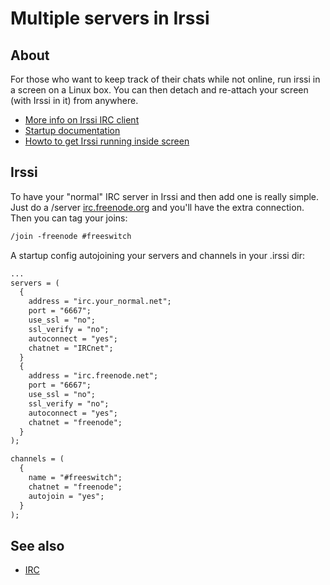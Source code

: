 
# Multiple servers in Irssi 

 

## About

For those who want to keep track of their chats while not online, run irssi in a screen on a Linux box. You can then detach and re-attach your screen (with Irssi in it) from anywhere.

* [More info on Irssi IRC client](http://www.irssi.org/)
* [Startup documentation](http://www.irssi.org/documentation/startup)
* [Howto to get Irssi running inside screen](http://quadpoint.org/articles/irssi)


## Irssi

To have your "normal" IRC server in Irssi and then add one is really simple. Just do a /server [irc.freenode.org](http://irc.freenode.org) and you'll have the extra connection. Then you can tag your joins:

```xml
/join -freenode #freeswitch
```

A startup config autojoining your servers and channels in your .irssi dir:

```xml
...
servers = (
  {
    address = "irc.your_normal.net";
    port = "6667";
    use_ssl = "no";
    ssl_verify = "no";
    autoconnect = "yes";
    chatnet = "IRCnet";
  }
  {
    address = "irc.freenode.net";
    port = "6667";
    use_ssl = "no";
    ssl_verify = "no";
    autoconnect = "yes";
    chatnet = "freenode";
  }
);

channels = (
  {
    name = "#freeswitch";
    chatnet = "freenode";
    autojoin = "yes";
  }
);
```

## See also

* [IRC](../Community/IRC_1970341.mdx#pb)


